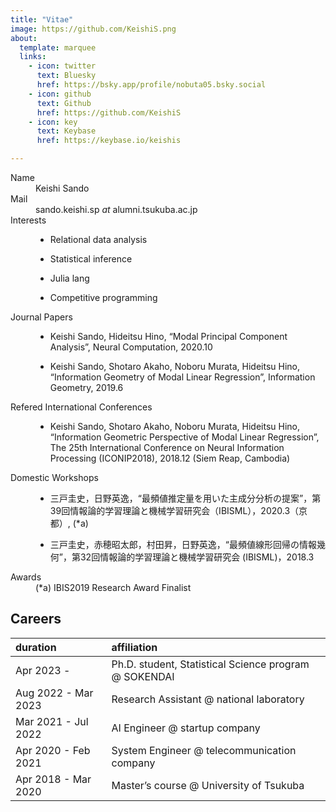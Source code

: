 ```yaml
---
title: "Vitae"
image: https://github.com/KeishiS.png
about:
  template: marquee
  links:
    - icon: twitter
      text: Bluesky
      href: https://bsky.app/profile/nobuta05.bsky.social
    - icon: github
      text: Github
      href: https://github.com/KeishiS
    - icon: key
      text: Keybase
      href: https://keybase.io/keishis

---
```


Name
: Keishi Sando

Mail
: sando.keishi.sp _at_ alumni.tsukuba.ac.jp

Interests
: * Relational data analysis
: * Statistical inference
: * Julia lang
: * Competitive programming

Journal Papers
: * Keishi Sando, Hideitsu Hino, "Modal Principal Component Analysis", Neural Computation, 2020.10
: * Keishi Sando, Shotaro Akaho, Noboru Murata, Hideitsu Hino, "Information Geometry of Modal Linear Regression", Information Geometry, 2019.6

Refered International Conferences
: * Keishi Sando, Shotaro Akaho, Noboru Murata, Hideitsu Hino, “Information Geometric Perspective of Modal Linear Regression”, The 25th International Conference on Neural Information Processing (ICONIP2018), 2018.12 (Siem Reap, Cambodia)

Domestic Workshops
: * 三戸圭史，日野英逸，“最頻値推定量を用いた主成分分析の提案”，第39回情報論的学習理論と機械学習研究会（IBISML），2020.3（京都）, (*a)
: * 三戸圭史，赤穂昭太郎，村田昇，日野英逸，“最頻値線形回帰の情報幾何”，第32回情報論的学習理論と機械学習研究会 (IBISML)，2018.3

Awards
: (*a) IBIS2019 Research Award Finalist


## Careers

| duration | affiliation |
|:---------|:------------|
| Apr 2023 - | Ph.D. student, Statistical Science program @ SOKENDAI |
| Aug 2022 - Mar 2023 | Research Assistant @ national laboratory |
| Mar 2021 - Jul 2022 | AI Engineer @ startup company |
| Apr 2020 - Feb 2021 | System Engineer @ telecommunication company |
| Apr 2018 - Mar 2020 | Master's course @ University of Tsukuba |
